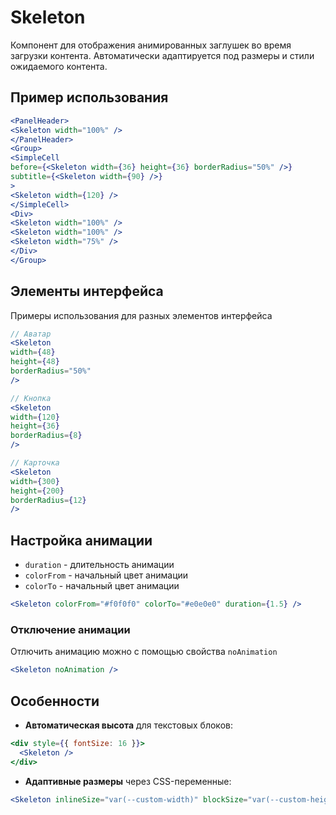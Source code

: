 <Overview>

# Skeleton

Компонент для отображения анимированных заглушек во время загрузки контента. Автоматически адаптируется под размеры и стили ожидаемого контента.

</Overview>

## Пример использования

```jsx
<PanelHeader>
<Skeleton width="100%" />
</PanelHeader>
<Group>
<SimpleCell
before={<Skeleton width={36} height={36} borderRadius="50%" />}
subtitle={<Skeleton width={90} />}
>
<Skeleton width={120} />
</SimpleCell>
<Div>
<Skeleton width="100%" />
<Skeleton width="100%" />
<Skeleton width="75%" />
</Div>
</Group>
```

## Элементы интерфейса

Примеры использования для разных элементов интерфейса

```jsx static
// Аватар
<Skeleton
width={48}
height={48}
borderRadius="50%"
/>

// Кнопка
<Skeleton
width={120}
height={36}
borderRadius={8}
/>

// Карточка
<Skeleton
width={300}
height={200}
borderRadius={12}
/>
```

## Настройка анимации

- `duration` - длительность анимации
- `colorFrom` - начальный цвет анимации
- `colorTo` - начальный цвет анимации

```jsx
<Skeleton colorFrom="#f0f0f0" colorTo="#e0e0e0" duration={1.5} />
```

### Отключение анимации

Отлючить анимацию можно с помощью свойства `noAnimation`

```jsx
<Skeleton noAnimation />
```

## Особенности

- **Автоматическая высота** для текстовых блоков:

```jsx static
<div style={{ fontSize: 16 }}>
  <Skeleton />
</div>
```

- **Адаптивные размеры** через CSS-переменные:

```jsx static
<Skeleton inlineSize="var(--custom-width)" blockSize="var(--custom-height)" />
```
